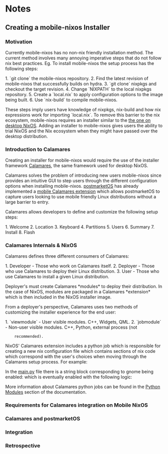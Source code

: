 =Notes=

==Creating a mobile-nixos Installer==

===Motivation===

Currently mobile-nixos has no non-nix friendly installation method. The current
method involves many annoying imperative steps that do not follow nix best
practices. Eg. To install mobile-nixos the setup process has the following
steps:

1. `git clone` the mobile-nixos repository.
2. Find the latest revision of mobile-nixos that successfully builds on hydra.
3. `git clone` nixpkgs and checkout the target revision.
4. Change `NIXPATH` to the local nixpkgs repository.
5. Create a `local.nix` to apply configuration options to the image being built.
6. Use `nix-build` to compile mobile-nixos.

These steps imply users have knowledge of nixpkgs, nix-build and how nix
expressions work for importing `local.nix`. To remove this barrier to the nix
ecosystem, mobile-nixos requires an installer similar to the
[[https://nixos.org/blog/announcements.html|the one on desktop NixOS]]. Adding
an installer to mobile-nixos gives users the ability to trial NixOS and the Nix
ecosystem when they might have passed over the desktop distribution.

===Introduction to Calamares===

Creating an installer for mobile-nixos would require the use of the installer
framework [[https://github.com/calamares/calamares|Calamares]], the same
framework used for desktop NixOS.

{{https://user-images.githubusercontent.com/91113/156779445-4305802a-9d97-4c48-9763-2431d9602d20.png|nixos calamares screenshot}}

Calamares solves the problem of introducing new users mobile-nixos since
provides an intuitive GUI to step users through the different configuration
options when installing mobile-nixos. [[https://postmarketos.org/|postmarketOS]]
has already implemented a
[[https://github.com/calamares/calamares-extensions/blob/calamares/modules/mobile/CMakeLists.txt|mobile Calamares extension]] which allows postmarketOS to capture users looking to use
mobile friendly Linux distributions without a large barrier to entry.

{{https://postmarketos.org/static/img/2020-07/ondev-welcome.png|postmarketos calamares screenshot}}

Calamares allows developers to define and customize the following setup steps:

1. Welcome
2. Location
3. Keyboard
4. Partitions
5. Users
6. Summary
7. Install
8. Flash

===Calamares Internals & NixOS===

Calamares defines three different consumers of Calamares:

1. Developer - Those who work on Calamares itself.
2. Deployer - Those who use Calamares to deploy their Linux distribution.
3. User - Those who use Calamares to install a given Linux distribution.

Deployer's must create Calamares *modules* to deploy their distribution. In the
case of NixOS, modules are packaged in a Calamares *extension* which is then
included in the NixOS installer image.

From a deployer's perspective, Calamares uses two methods of customizing the
installer experience for the end user:

1. `viewmodule` - User visible modules. C++, Widgets, QML.
2. `jobmodule` - Non-user visible modules. C++, Python, external process (not
	 recommended).

NixOS' Calamares extension includes a python job which is responsible for
creating a new nix configuration file which contains sections of nix code which
correspond with the user's choices when moving through the Calamares setup
process. For example:

In the
[[https://github.com/NixOS/calamares-nixos-extensions/blob/calamares/modules/nixos/main.py|main.py]]
file there is a string block corresponding to gnome being enabled:
{{{python
cfggnome = """  # Enable the X11 windowing system.
  services.xserver.enable = true;
  # Enable the GNOME Desktop Environment.
  services.xserver.displayManager.gdm.enable = true;
  services.xserver.desktopManager.gnome.enable = true;
"""
}}}
which is eventually enabled with the following logic:
{{{python
if gs.value("packagechooser_packagechooser") == "gnome":
		cfg += cfggnome
}}}

More information about Calamares python jobs can be found in the
[[https://github.com/calamares/calamares/blob/calamares/src/modules/README.md#python-modules|Python Modules]] section of the documentation.

===Requirements for Calamares integration on Mobile NixOS===
===Calamares and postmarketOS===
===Integration===
===Retrospective===
